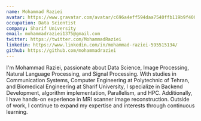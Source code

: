 ```yaml
---
name: Mohammad Raziei
avatar: https://www.gravatar.com/avatar/c696a4eff594daa7540ffb119b9f400e4ad86ef8b1628ccbc7eb41bc66b8dabd?s=225
occupation: Data Scientist
company: Sharif University
email: mohammadraziei1375@gmail.com
twitter: https://twitter.com/MohammadRaziei
linkedin: https://www.linkedin.com/in/mohammad-raziei-595515134/
github: https://github.com/mohammadraziei
---
```


I'm Mohammad Raziei, passionate about Data Science, Image Processing, Natural Language Processing, and Signal Processing. With studies in Communication Systems, Computer Engineering at Polytechnic of Tehran, and Biomedical Engineering at Sharif University, I specialize in Backend Development, algorithm implementation, Parallelism, and HPC. Additionally, I have hands-on experience in MRI scanner image reconstruction. Outside of work, I continue to expand my expertise and interests through continuous learning.